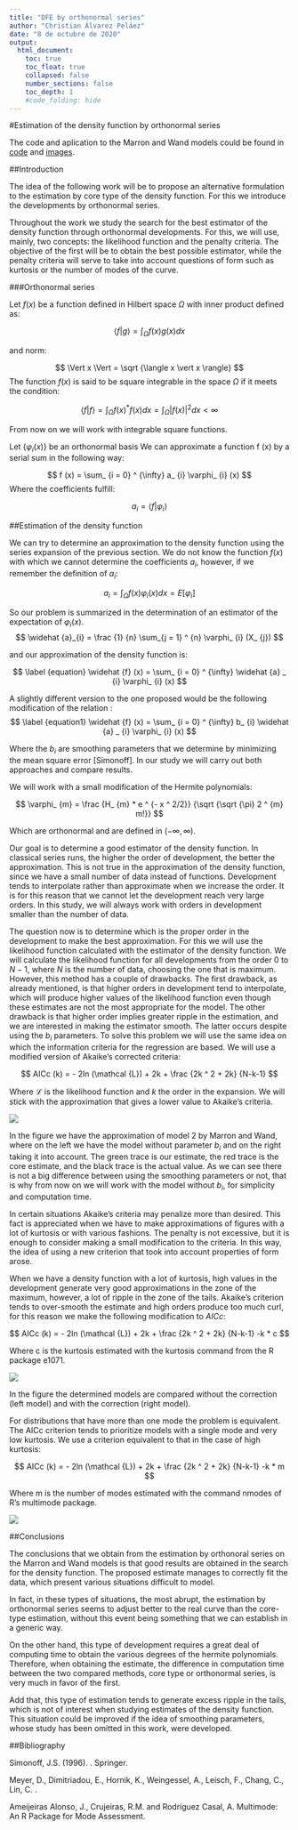 ```yaml
---
title: "DFE by orthonormal series"
author: "Christian Álvarez Peláez"
date: "8 de octubre de 2020"
output:
  html_document:
    toc: true
    toc_float: true
    collapsed: false
    number_sections: false
    toc_depth: 1
    #code_folding: hide
---
```


#Estimation of the density function by orthonormal series

The code and aplication to the Marron and Wand models could be found in [code](https://github.com/uo225824/DFE) and [images](https://github.com/uo225824/DFE/blob/main/12345final.pdf).

##Introduction


The idea of the following work will be to propose an alternative formulation to the estimation by core type of the density function. For this we introduce the developments by orthonormal series.

Throughout the work we study the search for the best estimator of the density function through orthonormal developments. For this, we will use, mainly, two concepts: the likelihood function and the penalty criteria. The objective of the first will be to obtain the best possible estimator, while the penalty criteria will serve to take into account questions of form such as kurtosis or the number of modes of the curve.


###Orthonormal series

Let $f(x)$ be a function defined in Hilbert space $\Omega$ with inner product defined as:

$$
\langle f \vert g \rangle = \int _ {\Omega} f (x) g (x) dx
$$

and norm:

$$
\Vert x \Vert = \sqrt {\langle x \vert x \rangle}
$$
The function $f(x)$ is said to be square integrable in the space $\Omega$ if it meets the condition:

$$
\langle f \vert f \rangle = \int _ {\Omega} f (x) ^ * f (x) dx = \int _ {\Omega} \vert f (x) \vert ^ 2 dx <\infty
$$

From now on we will work with integrable square functions.

Let $\lbrace \varphi_{i}(x) \rbrace$ be an orthonormal basis \footnote {Orthonormal vectors are those vectors that satisfy the condition $\langle \varphi_ {i} \vert \varphi_ {j} \rangle = \delta_ {ij}$, where $\delta_ {ij}$ is the Kronecker delta.} We can approximate a function f (x) by a serial sum in the following way:

$$
f (x) = \sum_ {i = 0} ^ {\infty} a_ {i} \varphi_ {i} (x)
$$
Where the coefficients fulfill:

$$
a_ {i} = \langle f \vert \varphi_ {i} \rangle
$$



##Estimation of the density function

We can try to determine an approximation to the density function using the series expansion of the previous section.
We do not know the function $f(x)$ with which we cannot determine the coefficients $a_{i}$, however, if we remember the definition of $a_{i}$:

$$
a_ {i} = \int_ {\Omega} f (x) \varphi_ {i} (x) dx = E [\varphi_ {i}]
$$

So our problem is summarized in the determination of an estimator of the expectation of $\varphi_{i}(x)$.
$$
\widehat {a}_{i} = \frac {1} {n} \sum_{j = 1} ^ {n} \varphi_ {i} (X_ {j})
$$

and our approximation of the density function is:

$$ \label {equation}
\widehat {f} (x) = \sum_ {i = 0} ^ {\infty} \widehat {a} _ {i} \varphi_ {i} (x)
$$

A slightly different version to the one proposed would be the following modification of the relation \ref {equation}:
$$ \label {equation1}
\widehat {f} (x) = \sum_ {i = 0} ^ {\infty} b_ {i} \widehat {a} _ {i} \varphi_ {i} (x)
$$

Where the $b_{i}$ are smoothing parameters that we determine by minimizing the mean square error [Simonoff]. In our study we will carry out both approaches and compare results.

We will work with a small modification of the Hermite polynomials:

$$
\varphi_ {m} = \frac {H_ {m} * e ^ {- x ^ 2/2}} {\sqrt {\sqrt {\pi} 2 ^ {m} m!}}
$$

Which are orthonormal and are defined in $(- \infty, \infty)$.





Our goal is to determine a good estimator of the density function. In classical series runs, the higher the order of development, the better the approximation. This is not true in the approximation of the density function, since we have a small number of data instead of functions. Development tends to interpolate rather than approximate when we increase the order. It is for this reason that we cannot let the development reach very large orders. In this study, we will always work with orders in development smaller than the number of data.

The question now is to determine which is the proper order in the development to make the best approximation. For this we will use the likelihood function calculated with the estimator of the density function. We will calculate the likelihood function for all developments from the order $0$ to $N-1$, where $N$ is the number of data, choosing the one that is maximum. However, this method has a couple of drawbacks. The first drawback, as already mentioned, is that higher orders in development tend to interpolate, which will produce higher values of the likelihood function even though these estimates are not the most appropriate for the model. The other drawback is that higher order implies greater ripple in the estimation, and we are interested in making the estimator smooth. The latter occurs despite using the $b_ {i}$ parameters. To solve this problem we will use the same idea on which the information criteria for the regression are based. We will use a modified version of Akaike's corrected criteria:


$$
AICc (k) = - 2ln (\mathcal {L}) + 2k + \frac {2k ^ 2 + 2k} {N-k-1}
$$

Where $\mathcal {L}$ is the likelihood function and $k$ the order in the expansion. We will stick with the approximation that gives a lower value to Akaike's criteria.

![](images/comparativa.png)

In the figure \ref {fig: cc} we have the approximation of model 2 by Marron and Wand, where on the left we have the model without parameter $b_{i}$ and on the right taking it into account. The green trace is our estimate, the red trace is the core estimate, and the black trace is the actual value. As we can see there is not a big difference between using the smoothing parameters or not, that is why from now on we will work with the model without $b_{i}$, for simplicity and computation time.






In certain situations Akaike's criteria may penalize more than desired. This fact is appreciated when we have to make approximations of figures with a lot of kurtosis or with various fashions. The penalty is not excessive, but it is enough to consider making a small modification to the criteria. In this way, the idea of using a new criterion that took into account properties of form arose.

When we have a density function with a lot of kurtosis, high values in the development generate very good approximations in the zone of the maximum, however, a lot of ripple in the zone of the tails. Akaike's criterion tends to over-smooth the estimate and high orders produce too much curl, for this reason we make the following modification to $AICc$:

$$
AICc (k) = - 2ln (\mathcal {L}) + 2k + \frac {2k ^ 2 + 2k} {N-k-1} -k * c
$$

Where c is the kurtosis estimated with the kurtosis command from the R package e1071.

![](images/curtosis.png)


In the figure \ref {fig: cc1} the determined models are compared without the correction (left model) and with the correction (right model).

For distributions that have more than one mode the problem is equivalent. The AICc criterion tends to prioritize models with a single mode and very low kurtosis. We use a criterion equivalent to that in the case of high kurtosis:

$$
AICc (k) = - 2ln (\mathcal {L}) + 2k + \frac {2k ^ 2 + 2k} {N-k-1} -k * m
$$

Where m is the number of modes estimated with the command nmodes of R's multimode package.

![](images/modas.png)



##Conclusions

The conclusions that we obtain from the estimation by orthonoral series on the Marron and Wand models is that good results are obtained in the search for the density function. The proposed estimate manages to correctly fit the data, which present various situations difficult to model.

In fact, in these types of situations, the most abrupt, the estimation by orthonormal series seems to adjust better to the real curve than the core-type estimation, without this event being something that we can establish in a generic way.

On the other hand, this type of development requires a great deal of computing time to obtain the various degrees of the hermite polynomials. Therefore, when obtaining the estimate, the difference in computation time between the two compared methods, core type or orthonormal series, is very much in favor of the first.

Add that, this type of estimation tends to generate excess ripple in the tails, which is not of interest when studying estimates of the density function. This situation could be improved if the idea of smoothing parameters, whose study has been omitted in this work, were developed.


##Bibliography 



\bibitem[Simonoff, 1996]{Simonoff:1996}
 Simonoff, J.S. (1996). \newblock{\em Smoothing Methods in Statistics}. \newblock Springer.
 
 \bibitem[e1071, 2018]{e1071:2018}
 Meyer, D., Dimitriadou, E., Hornik, K., Weingessel, A., Leisch, F., Chang, C., Lin, C.  \newblock{\em Misc Functions of the Department of Statistics, Probability Theory Group}. \newblock {TU Wien.}

\bibitem[Multimode, 2018]{multimode:2018}
Ameijeiras Alonso, J., Crujeiras, R.M. and Rodríguez Casal, A. \newblock Multimode: An R Package for Mode Assessment. \newblock {\em arXiv preprint: 1803.00472.}



